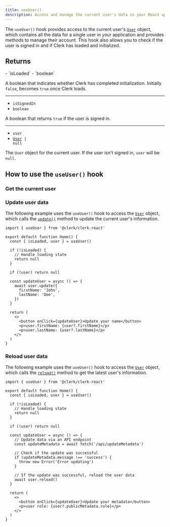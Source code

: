 ```yaml
---
title: useUser()
description: Access and manage the current user's data in your React application with Clerk's useUser() hook.
---
```


The `useUser()` hook provides access to the current user's [`User`](/docs/references/javascript/user/user) object, which contains all the data for a single user in your application and provides methods to manage their account. This hook also allows you to check if the user is signed in and if Clerk has loaded and initialized.

## Returns

<Properties>
  - `isLoaded`
  - `boolean`

  A boolean that indicates whether Clerk has completed initialization. Initially `false`, becomes `true` once Clerk loads.

  ---

  - `isSignedIn`
  - `boolean`

  A boolean that returns `true` if the user is signed in.

  ---

  - `user`
  - <code>[User](/docs/references/javascript/user/user) | null</code>

  The `User` object for the current user. If the user isn't signed in, `user` will be `null`.
</Properties>

## How to use the `useUser()` hook

### Get the current user

<Include src="_partials/hooks/use-user" />

### Update user data

The following example uses the `useUser()` hook to access the [`User`](/docs/references/javascript/user/user) object, which calls the [`update()`](/docs/references/javascript/user/user#update) method to update the current user's information.

```tsx {{ filename: 'src/Home.tsx' }}
import { useUser } from '@clerk/clerk-react'

export default function Home() {
  const { isLoaded, user } = useUser()

  if (!isLoaded) {
    // Handle loading state
    return null
  }

  if (!user) return null

  const updateUser = async () => {
    await user.update({
      firstName: 'John',
      lastName: 'Doe',
    })
  }

  return (
    <>
      <button onClick={updateUser}>Update your name</button>
      <p>user.firstName: {user?.firstName}</p>
      <p>user.lastName: {user?.lastName}</p>
    </>
  )
}
```

### Reload user data

The following example uses the `useUser()` hook to access the [`User`](/docs/references/javascript/user/user) object, which calls the [`reload()`](/docs/references/javascript/user/user#reload) method to get the latest user's information.

```tsx {{ filename: 'src/Home.tsx' }}
import { useUser } from '@clerk/clerk-react'

export default function Home() {
  const { isLoaded, user } = useUser()

  if (!isLoaded) {
    // Handle loading state
    return null
  }

  if (!user) return null

  const updateUser = async () => {
    // Update data via an API endpoint
    const updateMetadata = await fetch('/api/updateMetadata')

    // Check if the update was successful
    if (updateMetadata.message !== 'success') {
      throw new Error('Error updating')
    }

    // If the update was successful, reload the user data
    await user.reload()
  }

  return (
    <>
      <button onClick={updateUser}>Update your metadata</button>
      <p>user role: {user?.publicMetadata.role}</p>
    </>
  )
}
```
